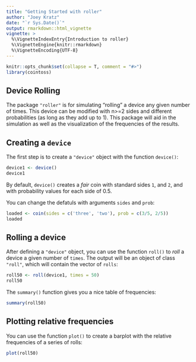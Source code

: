 ```yaml
---
title: "Getting Started with roller"
author: "Joey Kratz"
date: "`r Sys.Date()`"
output: rmarkdown::html_vignette
vignette: >
  %\VignetteIndexEntry{Introduction to roller}
  %\VignetteEngine{knitr::rmarkdown}
  %\VignetteEncoding{UTF-8}
---
```


```r
knitr::opts_chunk$set(collapse = T, comment = "#>")
library(cointoss)
```

## Device Rolling

The package `"roller"` is for simulating "rolling" a device any given number of times. This device can be modified with n>=2 sides and different probabilities (as long as they add up to 1). This package will aid in the simulation as well as the visualization of the frequencies of the results. 

## Creating a `device`

The first step is to create a `"device"` object with the function `device()`:

```r
device1 <- device()
device1
```

By default, `device()` creates a _fair_ coin with standard sides `1`, and 
`2`, and with probability values for each side of 0.5.

You can change the defatuls with arguments `sides` and `prob`:

```r
loaded <- coin(sides = c('three', 'two'), prob = c(3/5, 2/5))
loaded
```


## Rolling a device

After defining a `"device"` object, you can use the function `roll()` to
_roll_ a device a given number of `times`. The output will be an object of class 
`"roll"`, which will contain the vector of `rolls`:

```r
roll50 <- roll(device1, times = 50)
roll50
```

The `summary()` function gives you a nice table of frequencies:
```r
summary(roll50)
```


## Plotting relative frequencies

You can use the function `plot()` to create a barplot with the relative 
frequencies of a series of rolls:

```r
plot(roll50)
```
